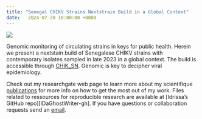 ```yaml
---
title: "Senegal CHIKV Strains Nextstrain Build in a Global Context"
date:   2024-07-20 10:00:00 +0000
---
```


![](CHIKV_img.jpg)

Genomic monitoring of circulating strains in keys for public health. Herein we present a nextstain build of Senegalese CHIKV strains with contemporary isolates sampled in late 2023 in a global context. The build is accessible through [CHIK_SN][nextstrain]. Genomic is key to decipher viral epidemiology.

Check out my researchgate web page to learn more about my scientifique [publications][scientific-papers] for more info on how to get the most out of my work. Files  related to ressources for reproducible research are available at [Idrissa’s GitHub repo][IDaGhostWriter-gh]. If you have questions or collaboration requests send an [email][idrissa-mail].

[scientific-papers]: https://www.researchgate.net/profile/Idrissa-Dieng-2
[nextstrain]: https://nextstrain.org/community/IDaGhostWriter/CHIKV-Genomic-Surveillance/CHIKVSN
[scientific-papers]: https://www.researchgate.net/profile/Idrissa-Dieng-2
[idrissa-mail]: mailto:idrissa.dieng@pasteur.sn













